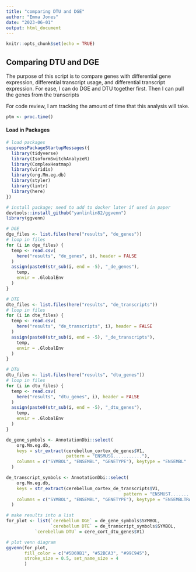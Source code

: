 ```yaml
---
title: "comparing DTU and DGE"
author: "Emma Jones"
date: "2023-06-01"
output: html_document
---
```


```r
knitr::opts_chunk$set(echo = TRUE)
```

## Comparing DTU and DGE

The purpose of this script is to compare genes with differential gene expression, differential transcript usage, and differential transcript expression. For ease, I can do DGE and DTU together first. Then I can pull the genes from the transcripts

For code review, I am tracking the amount of time that this analysis will take.

```r
ptm <- proc.time()
```

#### Load in Packages

```r
# load packages
suppressPackageStartupMessages({
  library(tidyverse)
  library(IsoformSwitchAnalyzeR)
  library(ComplexHeatmap)
  library(viridis)
  library(org.Mm.eg.db)
  library(styler)
  library(lintr)
  library(here)
})

# install package; need to add to docker later if used in paper
devtools::install_github("yanlinlin82/ggvenn")
library(ggvenn)
```


```r
# DGE
dge_files <- list.files(here("results", "de_genes"))
# loop in files
for (i in dge_files) {
  temp <- read.csv(
    here("results", "de_genes", i), header = FALSE
  )
  assign(paste0(str_sub(i, end = -5), "_de_genes"),
    temp,
    envir = .GlobalEnv
  )
}

# DTE
dte_files <- list.files(here("results", "de_transcripts"))
# loop in files
for (i in dte_files) {
  temp <- read.csv(
    here("results", "de_transcripts", i), header = FALSE
  )
  assign(paste0(str_sub(i, end = -5), "_de_transcripts"),
    temp,
    envir = .GlobalEnv
  )
}

# DTU
dtu_files <- list.files(here("results", "dtu_genes"))
# loop in files
for (i in dtu_files) {
  temp <- read.csv(
    here("results", "dtu_genes", i), header = FALSE
  )
  assign(paste0(str_sub(i, end = -5), "_dtu_genes"),
    temp,
    envir = .GlobalEnv
  )
}
```


```r

de_gene_symbols <- AnnotationDbi::select(
    org.Mm.eg.db,
    keys = str_extract(cerebellum_cortex_de_genes$V1,
                       pattern = "ENSMUSG..........."),
    columns = c("SYMBOL", "ENSEMBL", "GENETYPE"), keytype = "ENSEMBL"
  )

de_transcript_symbols <- AnnotationDbi::select(
    org.Mm.eg.db,
    keys = str_extract(cerebellum_cortex_de_transcripts$V1,
                                             pattern = "ENSMUST..........."),
    columns = c("SYMBOL", "ENSEMBL", "GENETYPE"), keytype = "ENSEMBLTRANS"
  )

# make results into a list
for_plot <- list(`cerebellum DGE` = de_gene_symbols$SYMBOL,
                 `cerebellum DTE` = de_transcript_symbols$SYMBOL,
           `cerebellum DTU` = cere_cort_dtu_genes$V1)

# plot venn diagram
ggvenn(for_plot,
       fill_color = c("#5D69B1", "#52BCA3", "#99C945"),
       stroke_size = 0.5, set_name_size = 4
       )

```

